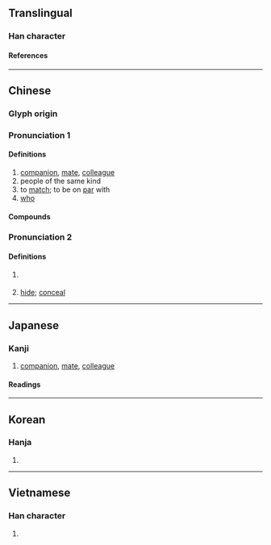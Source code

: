 {{also|俦}}
{{character info}}
==Translingual==

===Han character===
{{Han char|rn=9|rad=人|as=14|sn=16|four=24241|canj=OGNI|ids=⿰亻壽}}

====References====
{{Han ref|kx=0119.340|dkj=01224|dj=0253.110|hdz=10229.070|uh=5114}}

----

==Chinese==
{{zh-forms|s=俦}}

===Glyph origin===
{{Han etym}}

===Pronunciation 1===
{{zh-pron
|m=chóu
|m-s=
|c=cau4
|c-t=
|g=
|h=pfs=
|j=
|md=
|mn=tiû
|mn-t=
|w=
|x=
|mc=1
|oc=2
|cat=n,pron
}}

====Definitions====
{{zh-hanzi}}

# [[companion]], [[mate]], [[colleague]]
# people of the same kind
# to [[match]]; to be on [[par]] with
# [[who]]

====Compounds====
{{zh-der|儔儷|命儔嘯侶|匹儔|倫儔|朋儔|燕侶鶯儔|燕儔鶯侶|良儔|鴛儔鳳侶|鸞儔鳳侶|鶯儔燕侶|芳儔}}

===Pronunciation 2===
{{zh-pron
|m=dào
|mc=2
|oc=1
|cat=n
}}

====Definitions====
{{zh-hanzi}}

# {{zh-hg}} {{zh-altterm|華蓋}}
# {{zh-hg}} [[hide]]; [[conceal]]

----

==Japanese==
{{ja-kanji forms|俦|儔}}

===Kanji===
{{ja-kanji|grade=|rs=人14|shin=俦}}

# [[companion]], [[mate]], [[colleague]]

====Readings====
{{ja-readings
|goon=じゅ<ぢう
|kanon=ちゅう<ちう
|kun=ともがら-
}}

----

==Korean==

===Hanja===
{{ko-hanja|주}}

# {{rfdef|ko|sort=人14}}

----

==Vietnamese==

===Han character===
{{vi-readings|rs=人14|reading=trù}}

# {{rfdef|vi|sort=人14}}